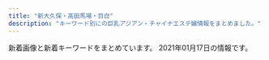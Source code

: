 ```yaml
---
title: "新大久保・高田馬場・目白"
description: "キーワード別にの巨乳アジアン・チャイナエステ嬢情報をまとめました。"
---
```


新着画像と新着キーワードをまとめています。
2021年01月17日の情報です。

<DmmAffiliateIns />
<KeywordTable
  shops={
    [
    {
        "img_links": [
            "http://www.china-es.info/images/rec1.jpg",
            "http://www.china-es.info/images/sys2.jpg",
            "http://www.china-es.info/images/mobile.jpg",
            "http://www.china-es.info/img/nana1.jpg",
            "http://www.china-es.info/images/int3.jpg",
            "http://www.china-es.info/images/head.jpg",
            "http://www.china-es.info/images/int2.jpg",
            "http://www.china-es.info/images/news.jpg",
            "http://www.china-es.info/images/rec2.jpg",
            "http://www.china-es.info/images/staff_t.jpg",
            "http://www.china-es.info/img/hibiki1.jpg",
            "http://www.china-es.info/images/menu/top.jpg",
            "http://www.china-es.info/img/nana2.jpg",
            "http://www.china-es.info/images/menu/staff.jpg",
            "http://www.china-es.info/img/ringo1.jpg",
            "http://www.china-es.info/images/interior_t.jpg",
            "http://www.china-es.info/images/sys3.jpg",
            "http://www.china-es.info/images/sys1.jpg",
            "http://www.china-es.info/images/top.jpg",
            "http://www.china-es.info/images/int1.jpg",
            "http://www.china-es.info/images/int4.jpg",
            "http://www.china-es.info/images/menu/interior.jpg"
        ],
        "keywords": {},
        "station": "JR\u9ad8\u7530\u99ac\u5834\u99c5\u65e9\u7a32\u7530\u53e3",
        "url": "http://www.china-es.info/",
        "name": "Honey At Home \u30cf\u30cb\u30fc\u30a2\u30c3\u30c8\u30db\u30fc\u30e0"
    },
    {
        "name": "COCORO",
        "keywords": {
            "E": 1,
            "C": 20
        },
        "img_links": [
            "https://www.cocoro556.in/img/girl/thumb/smain1493773ceed1a7cd35919e9c6866285fb943.jpg",
            "https://www.cocoro556.in/img/camp/camp20210107.jpg",
            "https://www.cocoro556.in/img/material/accminimgrev1.jpg",
            "https://www.cocoro556.in/img/material/gm2_rollover.png",
            "https://www.cocoro556.in/img/material/pageheaderimg4.jpg",
            "https://www.cocoro556.in/img/material/pd_st1.png",
            "https://www.cocoro556.in/img/material/p2_t2_sub_m1_3.png",
            "https://www.cocoro556.in/img/material/photost3rev1.png",
            "https://www.cocoro556.in/img/girl/list/slist154a1f8e548a2959236fdd0e7abcde80ac7.jpg",
            "https://www.cocoro556.in/img/material/p2_t2_subt2.png",
            "https://www.cocoro556.in/img/material/p3_1_t1.png",
            "https://www.cocoro556.in/img/material/age_rollout.png",
            "https://www.cocoro556.in/img/material/p2_t2_subt4_m1.png",
            "https://www.cocoro556.in/img/material/pd_number.png",
            "https://www.cocoro556.in/img/material/photost2rev1.png",
            "https://www.cocoro556.in/img/material/mobilesite.png",
            "https://www.cocoro556.in/img/girl/main/smain1421b75436b0012f83588e08b8d8eb48c8c2.jpg",
            "https://www.cocoro556.in/img/material/gm4_rollout.png",
            "https://www.cocoro556.in/img/material/gm2_rollout.png",
            "https://www.cocoro556.in/img/material/pd_st2.png",
            "https://www.cocoro556.in/img/girl/thumb/smain1491773ceed1a7cd35919e9c6866285fb943.jpg",
            "https://www.cocoro556.in/img/material/p6_t3.png",
            "https://www.cocoro556.in/img/material/p6_t2.png",
            "https://www.cocoro556.in/img/material/ftel.png",
            "https://www.cocoro556.in/img/girl/list/slist12642f85375ac3eb532582567360874d2d6.jpg",
            "https://www.cocoro556.in/img/material/p6_t3_subt1.png",
            "https://www.cocoro556.in/img/material/p5_t1.png",
            "https://www.cocoro556.in/img/girl/main/smain1461f806d031a1244ccfaa8b4d307f6ef6d7.jpg",
            "https://www.cocoro556.in/img/material/p6_t2_subt1.png",
            "https://www.cocoro556.in/img/girl/thumb/smain1423ae12bc52cc115b3190fbe6a84a8ffa74.jpg",
            "https://www.cocoro556.in/img/material/photost4rev1.png",
            "https://www.cocoro556.in/img/material/p6_t1.png",
            "https://www.cocoro556.in/img/material/p2_t2_subt3.png",
            "https://www.cocoro556.in/img/girl/list/slist16322954962968a79edd4eae79b844b9988.jpg",
            "https://www.cocoro556.in/img/material/top_t1.png",
            "https://www.cocoro556.in/img/girl/list/slist142b75436b0012f83588e08b8d8eb48c8c2.jpg",
            "https://www.cocoro556.in/img/girl/thumb/smain1542a1f8e548a2959236fdd0e7abcde80ac7.jpg",
            "https://www.cocoro556.in/img/girl/list/slist146f806d031a1244ccfaa8b4d307f6ef6d7.jpg",
            "https://www.cocoro556.in/img/material/pd_st3.png",
            "https://www.cocoro556.in/img/girl/main/smain163122954962968a79edd4eae79b844b9988.jpg",
            "https://www.cocoro556.in/img/material/gm6_rollover.png",
            "https://www.cocoro556.in/img/girl/thumb/smain126242f85375ac3eb532582567360874d2d6.jpg",
            "https://www.cocoro556.in/img/material/photost7.png",
            "https://www.cocoro556.in/img/material/p2_t2_sub_m1_1.png",
            "https://www.cocoro556.in/img/camp/camp20200426sub.jpg",
            "https://www.cocoro556.in/img/girl/thumb/smain14922dea5bdda380e76839c012ab24bd9f82.jpg",
            "https://www.cocoro556.in/img/girl/thumb/smain14634879628e490d1ecf1cd7a9d727569f95.jpg",
            "https://www.cocoro556.in/img/girl/thumb/smain1441346e3df3ff1cef1386c89c6ba9e9f72e.jpg",
            "https://www.cocoro556.in/img/material/top_t3_subt1.png",
            "https://www.cocoro556.in/img/material/gm5_rollout.png",
            "https://www.cocoro556.in/img/girl/main/smain126142f85375ac3eb532582567360874d2d6.jpg",
            "https://www.cocoro556.in/img/material/top_t2.png",
            "https://www.cocoro556.in/img/girl/thumb/smain1461f806d031a1244ccfaa8b4d307f6ef6d7.jpg",
            "https://www.cocoro556.in/img/material/gm6_rollout.png",
            "https://www.cocoro556.in/img/material/p2_t2.png",
            "https://www.cocoro556.in/img/girl/main/smain1541a1f8e548a2959236fdd0e7abcde80ac7.jpg",
            "https://www.cocoro556.in/img/material/gm1_rollover.png",
            "https://www.cocoro556.in/img/material/leftinfo.png",
            "https://www.cocoro556.in/img/girl/thumb/smain1443346e3df3ff1cef1386c89c6ba9e9f72e.jpg",
            "https://www.cocoro556.in/img/material/gm3_rollout.png",
            "https://www.cocoro556.in/img/girl/thumb/smain126142f85375ac3eb532582567360874d2d6.jpg",
            "https://www.cocoro556.in/img/material/p2_t2_subt1.png",
            "https://www.cocoro556.in/img/material/photost6.png",
            "https://www.cocoro556.in/img/whatnew/cocoro2021.png",
            "https://www.cocoro556.in/img/girl/thumb/smain1543ab2e0ee9f9fde8103e9fe80e33b07761.jpg",
            "https://www.cocoro556.in/img/girl/thumb/smain155228648a02b629a70c40bc424b9302c3e1.jpg",
            "https://www.cocoro556.in/img/material/p2_t2_sub_m1_2.png",
            "https://www.cocoro556.in/img/material/p2_t2_subt5_m1.png",
            "https://www.cocoro556.in/img/girl/thumb/smain155128648a02b629a70c40bc424b9302c3e1.jpg",
            "https://www.cocoro556.in/img/girl/thumb/smain1422b75436b0012f83588e08b8d8eb48c8c2.jpg",
            "https://www.cocoro556.in/img/material/p3_t1.png",
            "https://www.cocoro556.in/img/girl/thumb/smain1541a1f8e548a2959236fdd0e7abcde80ac7.jpg",
            "https://www.cocoro556.in/img/girl/main/smain1441346e3df3ff1cef1386c89c6ba9e9f72e.jpg",
            "https://www.cocoro556.in/img/girl/thumb/smain1421b75436b0012f83588e08b8d8eb48c8c2.jpg",
            "https://www.cocoro556.in/img/girl/main/smain1491773ceed1a7cd35919e9c6866285fb943.jpg",
            "https://www.cocoro556.in/img/material/top_t4.png",
            "https://www.cocoro556.in/img/material/pageheaderimg1.jpg",
            "https://www.cocoro556.in/img/material/p2_t2_subt4.png",
            "https://www.cocoro556.in/img/material/gm1_rollout.png",
            "https://www.cocoro556.in/img/girl/list/slist149773ceed1a7cd35919e9c6866285fb943.jpg",
            "https://www.cocoro556.in/img/girl/list/slist15565c84cfd25159bbfcf85c63899ef5f53.jpg",
            "https://www.cocoro556.in/img/girl/thumb/smain126332fd72809eba38056753c1720b05d8d5.jpg",
            "https://www.cocoro556.in/img/material/photost5.png",
            "https://www.cocoro556.in/img/girl/list/slist144346e3df3ff1cef1386c89c6ba9e9f72e.jpg",
            "https://www.cocoro556.in/img/girl/thumb/smain163122954962968a79edd4eae79b844b9988.jpg",
            "https://www.cocoro556.in/img/girl/main/smain155128648a02b629a70c40bc424b9302c3e1.jpg",
            "https://www.cocoro556.in/img/material/pageheaderimg3.jpg",
            "https://www.cocoro556.in/img/girl/thumb/smain1462f806d031a1244ccfaa8b4d307f6ef6d7.jpg",
            "https://www.cocoro556.in/img/material/p2_t2_subt5.png",
            "https://www.cocoro556.in/img/material/gm3_rollover.png",
            "https://www.cocoro556.in/img/girl/thumb/smain1442346e3df3ff1cef1386c89c6ba9e9f72e.jpg",
            "https://www.cocoro556.in/img/material/top_t3_imgrev1.jpg",
            "https://www.cocoro556.in/img/material/top_t3.png",
            "https://www.cocoro556.in/img/material/gm5_rollover.png",
            "https://www.cocoro556.in/img/material/photost1.png",
            "https://www.cocoro556.in/img/material/p2_t2_subt5_m2.png",
            "https://www.cocoro556.in/img/material/pageheaderimg2.jpg"
        ],
        "station": "JR\u5927\u4e45\u4fdd\u99c5\u5317\u53e3",
        "url": "https://www.cocoro556.in/"
    },
    {
        "name": "\u82b1",
        "station": "JR\u5927\u4e45\u4fdd\u99c5\u5317\u53e3",
        "keywords": {
            "C": 41,
            "G": 1,
            "E": 6,
            "\u30c0\u30a4\u30ca\u30de\u30a4\u30c8": 1
        },
        "img_links": [
            "https://est-hana.com/img/girl/main/smain1911ec56c0d5cc68365ea11e2e52a40272d8.jpg",
            "https://est-hana.com/img/girl/main/smain110138adcf1cf026681bfa9a408199a21890.jpg",
            "https://est-hana.com/img/girl/thumb/smain184149673a0eecbfdaab27d1a016ce6f4281.jpg",
            "https://est-hana.com/img/girl/pickup/topgirl20180526173824.png",
            "https://est-hana.com/img/material/massap2.jpg",
            "https://est-hana.com/img/material/sys_option.png",
            "https://est-hana.com/img/girl/thumb/s86_1.jpg",
            "https://est-hana.com/img/girl/thumb/smain1912da4fa2da2e801312734721e1a44d8e19.jpg",
            "https://est-hana.com/img/material/m1.png",
            "https://est-hana.com/img/girl/main/s75_1.jpg",
            "https://est-hana.com/img/girl/thumb/s173_1.jpg",
            "https://est-hana.com/img/girl/list/s173_face.jpg",
            "https://est-hana.com/img/girl/thumb/s173_2.jpg",
            "https://est-hana.com/img/whatnew/20200401min60.jpg",
            "https://est-hana.com/img/girl/thumb/s75_1.jpg",
            "https://est-hana.com/img/girl/main/s88_1.jpg",
            "https://est-hana.com/img/girl/list/s139_list.jpg",
            "https://est-hana.com/img/girl/thumb/smain19725e2ed7efe2de621955e09d12295a13ee.jpg",
            "https://est-hana.com/img/material/massap6.jpg",
            "https://est-hana.com/img/girl/thumb/smain1871110bf62c88dcefca310cdc127f9b11f2.jpg",
            "https://est-hana.com/img/girl/list/sface190e7f2a11706f93c08ab1eb76c57c0a501.jpg",
            "https://est-hana.com/img/girl/list/s163_face.jpg",
            "https://est-hana.com/img/girl/list/s77_face.jpg",
            "https://est-hana.com/img/girl/main/s139_1.jpg",
            "https://est-hana.com/img/girl/pickup/pickup20190118192257.jpg",
            "https://est-hana.com/img/material/staffdetail_t1.png",
            "https://est-hana.com/img/material/gm6_rollout.png",
            "https://est-hana.com/img/material/sys_course2_rev2.png",
            "https://est-hana.com/img/material/top_t3.png",
            "https://est-hana.com/img/material/returnbtn.png",
            "https://est-hana.com/img/material/line1.png",
            "https://est-hana.com/img/material/top_twitter.png",
            "https://est-hana.com/img/girl/main/smain1871110bf62c88dcefca310cdc127f9b11f2.jpg",
            "https://est-hana.com/img/girl/list/slist199a8b144d9cbd006fc9dffdf23ad77de07.jpg",
            "https://est-hana.com/img/material/massap1.jpg",
            "https://est-hana.com/img/girl/list/slist8365230fc40840a020ba3ed47600db4b4a.jpg",
            "https://est-hana.com/img/material/gm3_rollout.png",
            "https://est-hana.com/img/material/topflashimg1.jpg",
            "https://est-hana.com/img/girl/pickup/topgirl20180908131653.png",
            "https://est-hana.com/img/girl/pickup/topgirl20190528141109.png",
            "https://est-hana.com/img/girl/list/s88_face.jpg",
            "https://est-hana.com/img/girl/thumb/s88_1.jpg",
            "https://est-hana.com/img/girl/thumb/smain1911ec56c0d5cc68365ea11e2e52a40272d8.jpg",
            "https://est-hana.com/img/material/massap3.jpg",
            "https://est-hana.com/img/material/gm5_rollout.png",
            "https://est-hana.com/img/material/staff_t1rev1.png",
            "https://est-hana.com/img/girl/list/s75_face.jpg",
            "https://est-hana.com/img/material/sframe2014.png",
            "https://est-hana.com/img/whatnew/20200304.jpg",
            "https://est-hana.com/img/girl/thumb/smain1931e3a7504f14e2050f14cb6782d72bb46c.jpg",
            "https://est-hana.com/img/material/accsess_picter2.jpg",
            "https://est-hana.com/img/girl/main/smain1891e9ae2d8752cd8b9474ebd62df9909f9b.jpg",
            "https://est-hana.com/img/girl/list/slist19753ce52e0264e81a8a42e5d3c84dd833e.jpg",
            "https://est-hana.com/img/material/massap4.jpg",
            "https://est-hana.com/img/girl/thumb/s180_1.jpg",
            "https://est-hana.com/img/material/month.png",
            "https://est-hana.com/img/girl/list/slist187110f9d5212fd19d8b8410ec6bff294e6.jpg",
            "https://est-hana.com/img/girl/list/s139_face.jpg",
            "https://est-hana.com/img/material/photorenew2rev1.jpg",
            "https://est-hana.com/img/girl/list/s77_list.jpg",
            "https://est-hana.com/img/material/gm4_rollout.png",
            "https://est-hana.com/img/material/sys_course1_rev2.png",
            "https://est-hana.com/img/material/top_t2.png",
            "https://est-hana.com/img/girl/list/sface18449673a0eecbfdaab27d1a016ce6f4281.jpg",
            "https://est-hana.com/img/material/massap7.jpg",
            "https://est-hana.com/img/material/gm1_rollout.png",
            "https://est-hana.com/img/girl/list/sface199a8b144d9cbd006fc9dffdf23ad77de07.jpg",
            "https://est-hana.com/img/girl/pickup/pickup20180526173711.jpg",
            "https://est-hana.com/img/girl/list/slist189e9ae2d8752cd8b9474ebd62df9909f9b.jpg",
            "https://est-hana.com/img/girl/list/s75_list.jpg",
            "https://est-hana.com/img/girl/list/s180_face.jpg",
            "https://est-hana.com/img/girl/list/slist191ec56c0d5cc68365ea11e2e52a40272d8.jpg",
            "https://est-hana.com/img/girl/list/s173_list.jpg",
            "https://est-hana.com/img/girl/thumb/smain193281777917c863b2cd265723b9cb5a3c32.jpg",
            "https://est-hana.com/img/girl/list/slist193a69a1a063a3159e298d18b691542266d.jpg",
            "https://est-hana.com/img/material/top_t6.png",
            "https://est-hana.com/img/material/day.png",
            "https://est-hana.com/img/girl/list/sface193e3a7504f14e2050f14cb6782d72bb46c.jpg",
            "https://est-hana.com/img/girl/pickup/topgirl20161016054301.png",
            "https://est-hana.com/img/material/d17.png",
            "https://est-hana.com/img/girl/thumb/smain197153ce52e0264e81a8a42e5d3c84dd833e.jpg",
            "https://est-hana.com/img/girl/pickup/pickup20190528135649.jpg",
            "https://est-hana.com/img/material/w0.png",
            "https://est-hana.com/img/girl/thumb/smain184249673a0eecbfdaab27d1a016ce6f4281.jpg",
            "https://est-hana.com/img/girl/thumb/smain18725b09cd881b1f036f9f4970616c10b474.jpg",
            "https://est-hana.com/img/girl/pickup/pickup20190118192153.jpg",
            "https://est-hana.com/img/girl/list/sface19753ce52e0264e81a8a42e5d3c84dd833e.jpg",
            "https://est-hana.com/img/material/top_t2_img_rev2.jpg",
            "https://est-hana.com/img/girl/thumb/smain1102404ef9fc79e2a0a04d64b621c22a0c77.jpg",
            "https://est-hana.com/img/girl/thumb/s163_1.jpg",
            "https://est-hana.com/img/girl/main/s86_1.jpg",
            "https://est-hana.com/img/material/photorenew5.jpg",
            "https://est-hana.com/img/girl/pickup/topgirl20141227182718.png",
            "https://est-hana.com/img/material/age.png",
            "https://est-hana.com/img/girl/main/smain197153ce52e0264e81a8a42e5d3c84dd833e.jpg",
            "https://est-hana.com/img/girl/thumb/smain1913da4fa2da2e801312734721e1a44d8e19.jpg",
            "https://est-hana.com/img/girl/list/sface110404ef9fc79e2a0a04d64b621c22a0c77.jpg",
            "https://est-hana.com/img/material/massa_t1.png",
            "https://est-hana.com/img/girl/thumb/smain1891e9ae2d8752cd8b9474ebd62df9909f9b.jpg",
            "https://est-hana.com/img/girl/main/s163_1.jpg",
            "https://est-hana.com/img/material/photorenew3.jpg",
            "https://est-hana.com/img/material/systme_t1.png",
            "https://est-hana.com/img/girl/thumb/smain1902e7f2a11706f93c08ab1eb76c57c0a501.jpg",
            "https://est-hana.com/img/material/gm2_rollout.png",
            "https://est-hana.com/img/girl/list/s163_list.jpg",
            "https://est-hana.com/img/material/staff_t1.png",
            "https://est-hana.com/img/girl/pickup/pickup20181218104555.jpg",
            "https://est-hana.com/img/girl/pickup/topgirl20180308214256.png",
            "https://est-hana.com/img/girl/list/sface8365230fc40840a020ba3ed47600db4b4a.jpg",
            "https://est-hana.com/img/material/photorenew4.jpg",
            "https://est-hana.com/img/material/infopanel.png",
            "https://est-hana.com/img/girl/list/s86_face.jpg",
            "https://est-hana.com/img/material/photorenew1.jpg",
            "https://est-hana.com/img/material/click_tel_btn.png",
            "https://est-hana.com/img/girl/pickup/topgirl20140502225842.png",
            "https://est-hana.com/img/material/massap5.jpg",
            "https://est-hana.com/img/material/sys_etc.png",
            "https://est-hana.com/img/girl/list/s180_list.jpg",
            "https://est-hana.com/img/material/top_t4.png",
            "https://est-hana.com/img/material/hosi4.png",
            "https://est-hana.com/img/girl/thumb/s139_1.jpg",
            "https://est-hana.com/img/whatnew/20200401_mask.jpg",
            "https://est-hana.com/img/girl/list/sface187386757ea62d773ca58e2457fc23b8e13.jpg",
            "https://est-hana.com/img/girl/main/s173_1.jpg",
            "https://est-hana.com/img/material/sys_course3_rev1.png",
            "https://est-hana.com/img/girl/main/s180_1.jpg",
            "https://est-hana.com/img/material/detailwaku.png",
            "https://est-hana.com/img/girl/pickup/topgirl20140510202547.png",
            "https://est-hana.com/img/material/hosi5.png",
            "https://est-hana.com/img/material/top_t5.png",
            "https://est-hana.com/img/girl/list/slist110d5ce8a5906e2cdaf90af47c9395e0dff.jpg",
            "https://est-hana.com/img/girl/list/slist18449673a0eecbfdaab27d1a016ce6f4281.jpg",
            "https://est-hana.com/img/girl/main/smain184149673a0eecbfdaab27d1a016ce6f4281.jpg",
            "https://est-hana.com/img/girl/main/smain1901e7f2a11706f93c08ab1eb76c57c0a501.jpg",
            "https://est-hana.com/img/girl/pickup/pickup20191214162524.jpg",
            "https://est-hana.com/img/girl/list/sface189e9ae2d8752cd8b9474ebd62df9909f9b.jpg",
            "https://est-hana.com/img/girl/main/smain1931e3a7504f14e2050f14cb6782d72bb46c.jpg",
            "https://est-hana.com/img/girl/pickup/pickup20141227182613.jpeg",
            "https://est-hana.com/img/girl/pickup/pickup20191208191053.jpg",
            "https://est-hana.com/img/girl/pickup/pickup20190227121102.jpg",
            "https://est-hana.com/img/girl/list/slist19053cc33bb85f739f63e84c2ae2c41c2eb.jpg",
            "https://est-hana.com/img/material/systme_t2.png",
            "https://est-hana.com/img/girl/pickup/pickup20190121202926.jpg",
            "https://est-hana.com/img/girl/list/sface191ec56c0d5cc68365ea11e2e52a40272d8.jpg",
            "https://est-hana.com/img/girl/list/s88_list.jpg",
            "https://est-hana.com/img/girl/thumb/smain1901e7f2a11706f93c08ab1eb76c57c0a501.jpg",
            "https://est-hana.com/img/girl/thumb/smain110138adcf1cf026681bfa9a408199a21890.jpg",
            "https://est-hana.com/img/material/accsess_station.png",
            "https://est-hana.com/img/girl/list/s86_list.jpg",
            "https://est-hana.com/img/girl/pickup/pickup20180830201105.jpg",
            "https://est-hana.com/img/camp/camp20210101.png"
        ],
        "url": "https://est-hana.com/"
    },
    {
        "keywords": {
            "C": 11,
            "86": 10,
            "D": 20,
            "85": 10
        },
        "name": "\u30df\u30eb\u30af",
        "url": "http://milk.tyo.cm/",
        "station": "JR\u5927\u4e45\u4fdd\u99c5\u5357\u53e3",
        "img_links": [
            "http://milk.tyo.cm/photos/sites/72/2020/06/2020061206443832.jpg",
            "http://milk.tyo.cm/images/blog.jpg",
            "http://milk.tyo.cm/photos/sites/72/2020/06/2020061206444417.jpg",
            "http://milk.tyo.cm/images/tit_staff.png",
            "http://milk.tyo.cm/images/tit_pick.png",
            "http://milk.tyo.cm/images/img_service02.jpg",
            "http://milk.tyo.cm/images/link_nav04.png",
            "http://milk.tyo.cm/images/room2_l.jpg",
            "http://milk.tyo.cm/images/sp_nav03.png",
            "http://milk.tyo.cm/images/img_service04.jpg",
            "http://milk.tyo.cm/images/ico_headline.png",
            "http://milk.tyo.cm/images/room1_l.jpg",
            "http://milk.tyo.cm/images/bg_cont03.png",
            "http://milk.tyo.cm/images/link_nav05.png",
            "http://milk.tyo.cm/images/bg_cont01.png",
            "http://milk.tyo.cm/images/sp_tit_pick.png",
            "http://milk.tyo.cm/images/link_nav03.png",
            "http://milk.tyo.cm/images/img_service03.jpg",
            "http://milk.tyo.cm/photos/sites/72/2020/12/2020120807375347.jpg",
            "http://milk.tyo.cm/photos/sites/72/2020/12/2020121505155035.jpg",
            "http://milk.tyo.cm/images/sp_nav01.png",
            "http://milk.tyo.cm/images/re.png",
            "http://milk.tyo.cm/images/top.png",
            "http://milk.tyo.cm/images/sp_nav02.png",
            "http://milk.tyo.cm/images/sp_header.jpg",
            "http://milk.tyo.cm/images/tit_service.png",
            "http://milk.tyo.cm/images/com_tel.png",
            "http://milk.tyo.cm/images/room4_l.jpg",
            "http://milk.tyo.cm/images/link_nav01.png",
            "http://milk.tyo.cm/images/room3_l.jpg",
            "http://milk.tyo.cm/images/img_service01.jpg",
            "http://milk.tyo.cm/images/link_nav02.png",
            "http://milk.tyo.cm/photos/sites/72/2020/11/202011100524008.jpg"
        ]
    },
    {
        "url": "https://angel.abnavi.info/",
        "name": "Angel",
        "station": "JR\u9ad8\u7530\u99ac\u5834\u99c5",
        "keywords": {
            "D": 5,
            "86": 4,
            "87": 1,
            "C": 14,
            "85": 1
        },
        "img_links": [
            "https://angel.abnavi.info/images/end.png",
            "https://angel.abnavi.info/images/room1.jpg",
            "https://angel.abnavi.info/images/nbj1.jpg",
            "https://angel.abnavi.info/photos/sites/7/2020/09/2020092301333424.jpg",
            "https://angel.abnavi.info/images/room2.jpg",
            "https://angel.abnavi.info/photos/sites/7/2020/07/2020073005202048.jpg",
            "https://angel.abnavi.info/images/room3.jpg",
            "https://angel.abnavi.info/photos/sites/7/2020/10/2020101305350920.jpg",
            "https://angel.abnavi.info/images/top.jpg",
            "https://angel.abnavi.info/images/news_bj3.jpg",
            "https://angel.abnavi.info/images/room4.jpg",
            "https://angel.abnavi.info/images/s_staff.jpg",
            "https://angel.abnavi.info/photos/sites/7/2020/07/2020073005201940.jpg",
            "https://angel.abnavi.info/photos/sites/7/2020/11/2020110606371089.jpg",
            "https://angel.abnavi.info/photos/sites/7/2020/07/2020073006120917.jpg",
            "https://angel.abnavi.info/images/nbj3.jpg",
            "https://angel.abnavi.info/images/s_news.png"
        ]
    },
    {
        "url": "http://www.aromaonly1.com/",
        "img_links": [
            "http://www.aromaonly1.com/uploads/a4bfacdc272e1f3c3ee9884036dbf094.jpg",
            "http://www.aromaonly1.com/images/index_03.jpg",
            "http://www.aromaonly1.com/images/service_11.jpg",
            "http://www.aromaonly1.com/uploads/ac75f516de3602f2ed5de1d9e2383a35.jpg",
            "http://www.aromaonly1.com/my_work/images/pic1.png",
            "http://www.aromaonly1.com/uploads/18799c1985ca7d1cd026808323ec51c2.jpg",
            "http://www.aromaonly1.com/uploads/269045fb02ee17a03b99afcdabc449fa.jpg",
            "http://www.aromaonly1.com/uploads/b43afdf6c0db7020b472f89b05664984.jpg",
            "http://www.aromaonly1.com/images/index_15.jpg",
            "http://www.aromaonly1.com/uploads/015cba9c432d730d26583fe998534fa6.jpg",
            "http://www.aromaonly1.com/images/index_05.jpg",
            "http://www.aromaonly1.com/uploads/3e6ede4dd71b9611bfc0fc01fff82057.jpg",
            "http://www.aromaonly1.com/images/index_02.jpg",
            "http://www.aromaonly1.com/uploads/33c6d79a06e306e309deefd74daa5ef6.jpg",
            "http://www.aromaonly1.com/images/index_17.jpg",
            "http://www.aromaonly1.com/uploads/66dc68de1f9c001b6f15d52303314efc.jpg",
            "http://www.aromaonly1.com/images/index_04.jpg",
            "http://www.aromaonly1.com/images/index_18.jpg",
            "http://www.aromaonly1.com/images/index_07.jpg",
            "http://www.aromaonly1.com/images/index_11.jpg",
            "http://www.aromaonly1.com/uploads/822de08541e5f0a03b8fdd99ac777097.jpg",
            "http://www.aromaonly1.com/uploads/0d74a4af5e268e3562daa56048c13906.jpg",
            "http://www.aromaonly1.com/images/index_06.jpg",
            "http://www.aromaonly1.com/images/service_10.jpg",
            "http://www.aromaonly1.com/images/interior_10.jpg",
            "http://www.aromaonly1.com/images/index_19.jpg",
            "http://www.aromaonly1.com/images/index_16.jpg",
            "http://www.aromaonly1.com/uploads/5f4083d49285cbe64774b1bd70e86150.jpg",
            "http://www.aromaonly1.com/images/index_12.jpg",
            "http://www.aromaonly1.com/images/link_10.jpg",
            "http://www.aromaonly1.com/images/index_21.jpg",
            "http://www.aromaonly1.com/uploads/56e94a67d1aa4ea89d5f2064a387ab96.jpg",
            "http://www.aromaonly1.com/uploads/e01fa669285bc99ba782abfd90a08bb2.jpg",
            "http://www.aromaonly1.com/images/index_01.jpg",
            "http://www.aromaonly1.com/images/index_14.jpg",
            "http://www.aromaonly1.com/images/fanhui.png",
            "http://www.aromaonly1.com/uploads/8e9e8b4d89b256773f17dff61368328c.jpg",
            "http://www.aromaonly1.com/uploads/305e7816c9390b899011ef6e82855b7d.jpg",
            "http://www.aromaonly1.com/images/index_20.jpg",
            "http://www.aromaonly1.com/uploads/c24b4a66b959c50d941c227e2167e47a.jpg",
            "http://www.aromaonly1.com/images/girls_10.jpg",
            "http://www.aromaonly1.com/uploads/6d6161355034da26e622af1b5469296f.jpg",
            "http://www.aromaonly1.com/images/index_08.jpg",
            "http://www.aromaonly1.com/uploads/2f5941103973429d3981087968a845a3.jpg"
        ],
        "station": "JR\u9ad8\u7530\u99ac\u5834\u99c5",
        "keywords": {
            "C": 3,
            "88": 4,
            "86": 5,
            "E": 2,
            "D": 4
        },
        "name": "NEW ONLY ONE"
    },
    {
        "url": "http://familiar.ests.jp/",
        "name": "\u99ac\u5834one",
        "station": "JR\u9ad8\u7530\u99ac\u5834\u99c5\u65e9\u7a32\u7530\u53e3",
        "img_links": [
            "http://familiar.ests.jp/images/info.png",
            "http://familiar.ests.jp/images/bian.jpg",
            "http://familiar.ests.jp/images/nei_bj1.png",
            "http://familiar.ests.jp/images/news.png",
            "http://familiar.ests.jp/images/staff_bj1s.png",
            "http://familiar.ests.jp/photos/sites/33/2020/10/2020101901153954.jpg",
            "http://familiar.ests.jp/images/staff_bj4s.png",
            "http://familiar.ests.jp/photos/sites/33/2020/10/2020101409554799.jpg",
            "http://familiar.ests.jp/photos/sites/33/2019/09/2019092318545965.jpg",
            "http://familiar.ests.jp/images/top.jpg",
            "http://familiar.ests.jp/images/s_link.png",
            "http://familiar.ests.jp/images/service.jpg",
            "http://familiar.ests.jp/photos/sites/33/2019/07/2019073009094778.jpg",
            "http://familiar.ests.jp/photos/sites/33/2019/09/2019092718570723.jpg",
            "http://familiar.ests.jp/images/acc.png",
            "http://familiar.ests.jp/photos/sites/33/2019/09/2019092718554568.jpg",
            "http://familiar.ests.jp/images/s_service.png",
            "http://familiar.ests.jp/images/mobile.jpg",
            "http://familiar.ests.jp/images/s_staff.png"
        ],
        "keywords": {
            "83": 3,
            "86": 3,
            "C": 18
        }
    },
    {
        "keywords": {
            "87": 3,
            "C": 5,
            "D": 1,
            "88": 3
        },
        "url": "http://www.y-rlx.site/",
        "img_links": [
            "http://www.y-rlx.site/images/upload/thumb/e93a788af7ec0040.jpg",
            "http://www.y-rlx.site/images/upload/thumb/c69d7050fbdbb36f.jpg",
            "http://y-rlx.site/images/index_04.jpg",
            "http://www.y-rlx.site/images/index_06.jpg",
            "http://www.y-rlx.site/images/upload/thumb/55cf68e3bb41cd32.jpg",
            "http://www.y-rlx.site/images/upload/thumb/e0a26e58e17a1416.jpg",
            "http://www.y-rlx.site/images/index_10.jpg",
            "http://www.y-rlx.site/images/upload/thumb/0fba3207fb3c4467.jpg",
            "http://www.y-rlx.site/images/index_11.jpg",
            "http://www.y-rlx.site/images/upload/thumb/02b4e6896e30ae85.jpg",
            "http://www.y-rlx.site/images/index_01.jpg",
            "http://www.y-rlx.site/images/upload/thumb/5dc2d5e0b6195104.jpg",
            "http://www.y-rlx.site/images/index_02.jpg",
            "http://www.y-rlx.site/images/index_20.jpg",
            "http://www.y-rlx.site/images/index_18.jpg",
            "http://www.y-rlx.site/images/rec.jpg",
            "http://www.y-rlx.site/images/index_03.jpg",
            "http://www.y-rlx.site/images/index_08.jpg",
            "http://www.y-rlx.site/images/rec_09.jpg",
            "http://y-rlx.site/images/index_07.jpg",
            "http://www.y-rlx.site/girl/01.jpg",
            "http://www.y-rlx.site/girl/02.jpg",
            "http://www.y-rlx.site/images/index_07.jpg",
            "http://www.y-rlx.site/girl/03.jpg",
            "http://www.y-rlx.site/girl/04.jpg",
            "http://www.y-rlx.site/images/index_13.jpg",
            "http://www.y-rlx.site/images/info_09.jpg",
            "http://www.y-rlx.site/images/card.jpg",
            "http://www.y-rlx.site/images/index_04.jpg",
            "http://www.y-rlx.site/images/upload/thumb/42f21da5175af4b4.jpg",
            "http://www.y-rlx.site/images/index_05.jpg",
            "http://www.y-rlx.site/images/upload/thumb/09ac55d22a602603.jpg",
            "http://www.y-rlx.site/images/upload/thumb/2c7fdde9ad97892b.jpg",
            "http://www.y-rlx.site/images/index_19.jpg",
            "http://www.y-rlx.site/images/staff_09.jpg",
            "http://www.y-rlx.site/images/index_15.jpg",
            "http://www.y-rlx.site/images/upload/thumb/e8190e2180eba7c5.jpg",
            "http://www.y-rlx.site/images/upload/thumb/ed8b0cbb7323414a.jpg",
            "http://www.y-rlx.site/images/index_09.jpg",
            "http://www.y-rlx.site/girl/05.jpg",
            "http://www.y-rlx.site/images/info.jpg"
        ],
        "name": "\u60a0\u30a8\u30b9\u30c6",
        "station": "JR\u9ad8\u7530\u99ac\u5834\u99c5\u65e9\u7a32\u7530\u53e3"
    },
    {
        "name": "\u7f8e\u82b1\u9999",
        "img_links": [
            "https://relax501.webnode.jp/_files/200000080-8e8bb8e8bd/200/yuki-8.jpg",
            "https://relax501.webnode.jp/_files/200000078-d0097d0099/madoka-0.jpg",
            "https://relax501.webnode.jp/_files/200000080-8e8bb8e8bd/yuki-8.jpg",
            "https://relax501.webnode.jp/_files/200000077-64e7364e77/anna-2.jpg",
            "https://relax501.webnode.jp/_files/200000067-9be369be38/200/r1.jpg",
            "https://relax501.webnode.jp/_files/200000063-6c3f06c3f2/top-34.jpg",
            "https://relax501.webnode.jp/_files/200000067-9be369be38/r1.jpg",
            "https://relax501.webnode.jp/_files/200000065-1b9391b93c/200/2_22.jpg",
            "https://relax501.webnode.jp/_files/200000077-64e7364e77/200/anna-2.jpg",
            "https://relax501.webnode.jp/_files/200000081-8d1f18d1f3/yuu.jpg",
            "https://relax501.webnode.jp/_files/200000065-1b9391b93c/2_22.jpg",
            "https://relax501.webnode.jp/_files/200000063-6c3f06c3f2/200/top-34.jpg",
            "https://relax501.webnode.jp/_files/200000078-d0097d0099/200/madoka-0.jpg",
            "https://relax501.webnode.jp/_files/200000019-1f1a31f1a5/200/33.jpg",
            "https://relax501.webnode.jp/_files/200000088-2c2d72c2da/200/rogo.jpg",
            "https://relax501.webnode.jp/_files/200000068-1dc6f1dc72/200/r2.jpg",
            "https://relax501.webnode.jp/_files/200000068-1dc6f1dc72/r2.jpg",
            "https://relax501.webnode.jp/_files/200000081-8d1f18d1f3/200/yuu.jpg"
        ],
        "station": "JR\u65b0\u5927\u4e45\u4fdd\u99c5",
        "keywords": {},
        "url": "https://relax501.webnode.jp/"
    },
    {
        "keywords": {
            "C": 34
        },
        "name": "Lovely Heart",
        "img_links": [
            "http://aes-salon.com/scdl/staff/10081mb.jpg",
            "http://aes-salon.com/scdl/staff/10351mb.jpg",
            "http://aes-salon.com/img/access/road2.jpg",
            "http://aes-salon.com/scdl/staff/10571.jpg",
            "http://aes-salon.com/scdl/staff/10661mb.jpg",
            "http://aes-salon.com/scdl/staff/10291.jpg",
            "http://aes-salon.com/scdl/staff/10122.jpg",
            "http://aes-salon.com/scdl/staff/10082.jpg",
            "http://aes-salon.com/scdl/staff/10083.jpg",
            "http://aes-salon.com/scdl/staff/10091mb.jpg",
            "http://aes-salon.com/scdl/staff/10291mb.jpg",
            "http://aes-salon.com/scdl/staff/10631.jpg",
            "http://aes-salon.com/scdl/staff/10592.jpg",
            "http://aes-salon.com/scdl/staff/10292.jpg",
            "http://aes-salon.com/scdl/staff/10641mb.jpg",
            "http://aes-salon.com/scdl/staff/10471.jpg",
            "http://aes-salon.com/scdl/staff/10411.jpg",
            "http://aes-salon.com/scdl/staff/10561mb.jpg",
            "http://aes-salon.com/img/ttl_nouka.jpg",
            "http://aes-salon.com/scdl/staff/10472.jpg",
            "http://aes-salon.com/img/access/road1.jpg",
            "http://aes-salon.com/scdl/staff/10411mb.jpg",
            "http://aes-salon.com/scdl/staff/10462.jpg",
            "http://aes-salon.com/scdl/staff/10591mb.jpg",
            "http://aes-salon.com/scdl/staff/10461mb.jpg",
            "http://aes-salon.com/scdl/staff/10251.jpg",
            "http://aes-salon.com/scdl/staff/10621.jpg",
            "http://aes-salon.com/img/ttl_sister.png",
            "http://aes-salon.com/scdl/staff/10651mb.jpg",
            "http://aes-salon.com/scdl/staff/10501mb.jpg",
            "http://aes-salon.com/img/ttl_staff.png",
            "http://aes-salon.com/scdl/staff/10651.jpg",
            "http://aes-salon.com/scdl/staff/10561.jpg",
            "http://aes-salon.com/scdl/staff/10342.jpg",
            "http://aes-salon.com/scdl/staff/10641.jpg",
            "http://aes-salon.com/scdl/staff/10502.jpg",
            "http://aes-salon.com/img/access/road4.jpg",
            "http://aes-salon.com/scdl/staff/10461.jpg",
            "http://aes-salon.com/img/access/roaddm.png",
            "http://aes-salon.com/scdl/staff/10341.jpg",
            "http://aes-salon.com/scdl/staff/10671mb.jpg",
            "http://aes-salon.com/scdl/staff/10511mb.jpg",
            "http://aes-salon.com/scdl/staff/10121.jpg",
            "http://aes-salon.com/img/ttl_attbnr.jpg",
            "http://aes-salon.com/scdl/staff/10661.jpg",
            "http://aes-salon.com/scdl/staff/10441mb.jpg",
            "http://aes-salon.com/scdl/staff/10621mb.jpg",
            "http://aes-salon.com/scdl/staff/10341mb.jpg",
            "http://aes-salon.com/scdl/staff/10471mb.jpg",
            "http://aes-salon.com/img/access/road3.jpg",
            "http://aes-salon.com/scdl/staff/10251mb.jpg",
            "http://aes-salon.com/scdl/staff/10631mb.jpg",
            "http://aes-salon.com/scdl/staff/10671.jpg",
            "http://aes-salon.com/pic/head.jpg",
            "http://aes-salon.com/scdl/staff/10601.jpg",
            "http://aes-salon.com/scdl/staff/10511.jpg",
            "http://aes-salon.com/scdl/staff/10441.jpg",
            "http://aes-salon.com/pic/top2.jpg",
            "http://aes-salon.com/scdl/staff/10252.jpg",
            "http://aes-salon.com/scdl/staff/10081.jpg",
            "http://aes-salon.com/img/ttl_att.png",
            "http://aes-salon.com/img/ttl_bekan.jpg",
            "http://aes-salon.com/i/files/homeimg.jpg",
            "http://aes-salon.com/img/system/campaign.jpg",
            "http://aes-salon.com/scdl/staff/10091.jpg",
            "http://aes-salon.com/scdl/staff/10412.jpg",
            "http://aes-salon.com/scdl/staff/10571mb.jpg",
            "http://aes-salon.com/scdl/staff/10501.jpg",
            "http://aes-salon.com/scdl/staff/10591.jpg",
            "http://aes-salon.com/pic/top1.jpg",
            "http://aes-salon.com/scdl/staff/10121mb.jpg",
            "http://aes-salon.com/scdl/staff/10562.jpg",
            "http://aes-salon.com/scdl/staff/10602.jpg",
            "http://aes-salon.com/scdl/staff/10351.jpg",
            "http://aes-salon.com/scdl/staff/10563.jpg",
            "http://aes-salon.com/img/ttl_mobile.jpg",
            "http://aes-salon.com/scdl/staff/10092.jpg",
            "http://aes-salon.com/scdl/staff/10601mb.jpg"
        ],
        "url": "http://aes-salon.com/",
        "station": "JR\u5927\u4e45\u4fdd\u99c5\u5317\u53e3"
    },
    {
        "url": "http://gogonoheya.ies.fun/",
        "keywords": {
            "86": 12,
            "D": 30,
            "87": 6,
            "85": 12
        },
        "img_links": [
            "http://gogonoheya.ies.fun/photos/sites/66/2020/12/2020121410194024.jpg",
            "http://gogonoheya.ies.fun/images/room3.jpg",
            "http://gogonoheya.ies.fun/photos/sites/66/2020/09/2020091615070327.jpg",
            "http://gogonoheya.ies.fun/images/room2.jpg",
            "http://gogonoheya.ies.fun/photos/sites/66/2020/08/2020080313461364.jpg",
            "http://gogonoheya.ies.fun/images/end.png",
            "http://gogonoheya.ies.fun/images/staff.jpg",
            "http://gogonoheya.ies.fun/images/room4.jpg",
            "http://gogonoheya.ies.fun/images/top.jpg",
            "http://gogonoheya.ies.fun/photos/sites/66/2020/12/2020121514115288.jpg",
            "http://gogonoheya.ies.fun/photos/sites/66/2020/07/2020072317323579.jpg",
            "http://gogonoheya.ies.fun/images/mobile.jpg",
            "http://gogonoheya.ies.fun/images/link.jpg",
            "http://gogonoheya.ies.fun/images/room1.jpg",
            "http://gogonoheya.ies.fun/photos/sites/66/2020/07/2020072317322797.jpg"
        ],
        "name": "\u30ab\u30d5\u30a7\u306e\u5bb6",
        "station": "JR\u5927\u4e45\u4fdd\u99c5\u5317\u53e3"
    },
    {
        "keywords": {},
        "url": "http://kobo.mssg.jp/",
        "img_links": [
            "http://kobo.mssg.jp/layer/images/top/top_04.jpg",
            "http://kobo.mssg.jp/images/staff_2a.jpg",
            "http://kobo.mssg.jp/layer/images/top/top_01.jpg",
            "http://kobo.mssg.jp/images/staff_9a.jpg",
            "http://kobo.mssg.jp/images/s_info.png",
            "http://kobo.mssg.jp/images/top1.jpg",
            "http://kobo.mssg.jp/images/staff_bj1.png",
            "http://kobo.mssg.jp/images/staff_5.jpg",
            "http://kobo.mssg.jp/images/staff_10a.jpg",
            "http://kobo.mssg.jp/images/staff_9b.jpg",
            "http://kobo.mssg.jp/images/staff_4.jpg",
            "http://kobo.mssg.jp/layer/images/top/top_06.jpg",
            "http://kobo.mssg.jp/images/staff_8a.jpg",
            "http://kobo.mssg.jp/layer/images/top/top_02.jpg",
            "http://kobo.mssg.jp/images/wenzi-staff.png",
            "http://kobo.mssg.jp/images/staff_2b.jpg",
            "http://kobo.mssg.jp/layer/images/top/top_05.jpg",
            "http://kobo.mssg.jp/images/1.jpg",
            "http://kobo.mssg.jp/images/staff_8.jpg",
            "http://kobo.mssg.jp/images/info.png",
            "http://kobo.mssg.jp/layer/images/top/top_08.png",
            "http://kobo.mssg.jp/layer/images/top/top_03.jpg",
            "http://kobo.mssg.jp/images/staff_bj4.png",
            "http://kobo.mssg.jp/images/top2.jpg",
            "http://kobo.mssg.jp/layer/images/top.jpg"
        ],
        "name": "\u6c34\u8272-\u30df\u30ba\u30a4\u30ed-",
        "station": "JR\u5927\u4e45\u4fdd\u99c5\u5317\u53e3"
    },
    {
        "img_links": [
            "http://aes-treat.com/scdl/staff/10811mb.jpg",
            "http://aes-treat.com/scdl/staff/10902.jpg",
            "http://aes-treat.com/scdl/staff/11101mb.jpg",
            "http://aes-treat.com/scdl/staff/11041.jpg",
            "http://aes-treat.com/scdl/staff/10941.jpg",
            "http://aes-treat.com/scdl/staff/11111mb.jpg",
            "http://aes-treat.com/scdl/staff/11091.jpg",
            "http://aes-treat.com/scdl/staff/10651mb.jpg",
            "http://aes-treat.com/scdl/staff/11051mb.jpg",
            "http://aes-treat.com/scdl/staff/11161mb.jpg",
            "http://aes-treat.com/scdl/staff/10771mb.jpg",
            "http://aes-treat.com/scdl/staff/10981mb.jpg",
            "http://aes-treat.com/scdl/staff/10901mb.jpg",
            "http://aes-treat.com/scdl/staff/11081.jpg",
            "http://aes-treat.com/img/system/campaign.jpg",
            "http://aes-treat.com/img/ttl_staff.png",
            "http://aes-treat.com/img/ttl_mobile.jpg",
            "http://aes-treat.com/scdl/staff/10971.jpg",
            "http://aes-treat.com/scdl/staff/11081mb.jpg",
            "http://aes-treat.com/scdl/staff/11171.jpg",
            "http://aes-treat.com/scdl/staff/10721.jpg",
            "http://aes-treat.com/scdl/staff/10981.jpg",
            "http://aes-treat.com/scdl/staff/10651.jpg",
            "http://aes-treat.com/scdl/staff/10681.jpg",
            "http://aes-treat.com/scdl/staff/10972.jpg",
            "http://aes-treat.com/scdl/staff/11161.jpg",
            "http://aes-treat.com/scdl/staff/11162.jpg",
            "http://aes-treat.com/scdl/staff/10861.jpg",
            "http://aes-treat.com/scdl/staff/11131mb.jpg",
            "http://aes-treat.com/scdl/staff/10681mb.jpg",
            "http://aes-treat.com/scdl/staff/11121.jpg",
            "http://aes-treat.com/scdl/staff/11111.jpg",
            "http://aes-treat.com/img/ttl_attbnr.jpg",
            "http://aes-treat.com/img/ttl_nouka.jpg",
            "http://aes-treat.com/img/ttl_att.png",
            "http://aes-treat.com/scdl/staff/10171.jpg",
            "http://aes-treat.com/scdl/staff/10891.jpg",
            "http://aes-treat.com/scdl/staff/10721mb.jpg",
            "http://aes-treat.com/scdl/staff/10971mb.jpg",
            "http://aes-treat.com/scdl/staff/10771.jpg",
            "http://aes-treat.com/img/ttl_sister.png",
            "http://aes-treat.com/scdl/staff/10861mb.jpg",
            "http://aes-treat.com/scdl/staff/11121mb.jpg",
            "http://aes-treat.com/scdl/staff/11101.jpg",
            "http://aes-treat.com/scdl/staff/11051.jpg",
            "http://aes-treat.com/scdl/staff/11091mb.jpg",
            "http://aes-treat.com/pic/top2.jpg",
            "http://aes-treat.com/scdl/staff/10811.jpg",
            "http://aes-treat.com/scdl/staff/10891mb.jpg",
            "http://aes-treat.com/scdl/staff/10941mb.jpg",
            "http://aes-treat.com/scdl/staff/11151mb.jpg",
            "http://aes-treat.com/scdl/staff/10171mb.jpg",
            "http://aes-treat.com/scdl/staff/11131.jpg",
            "http://aes-treat.com/pic/head.jpg",
            "http://aes-treat.com/scdl/staff/11151.jpg",
            "http://aes-treat.com/scdl/staff/11171mb.jpg",
            "http://aes-treat.com/i/files/homeimg.jpg",
            "http://aes-treat.com/scdl/staff/10842.jpg",
            "http://aes-treat.com/scdl/staff/10841mb.jpg",
            "http://aes-treat.com/scdl/staff/10901.jpg",
            "http://aes-treat.com/scdl/staff/11041mb.jpg",
            "http://aes-treat.com/scdl/staff/10841.jpg",
            "http://aes-treat.com/pic/top1.jpg"
        ],
        "station": "JR\u5927\u4e45\u4fdd\u99c5\u5317\u53e3",
        "url": "http://aes-treat.com/",
        "keywords": {
            "C": 35
        },
        "name": "Lovely Heart \u5927\u4e45\u4fdd\u5225\u9928"
    },
    {
        "keywords": {},
        "img_links": [
            "http://p-aroma.work/staff/mirai.jpg",
            "http://p-aroma.work/images/3.jpg",
            "http://p-aroma.work/images/6.jpg",
            "http://p-aroma.work/staff/mayu.jpg",
            "http://p-aroma.work/images/interior_t.png",
            "http://p-aroma.work/images/tel.jpg",
            "http://p-aroma.work/img/mirai1.png",
            "http://p-aroma.work/staff/ayaka.jpg",
            "http://p-aroma.work/images/4.jpg",
            "http://p-aroma.work/images/s1.jpg",
            "http://p-aroma.work/images/staff_t.png",
            "http://p-aroma.work/images/int2.png",
            "http://p-aroma.work/images/mobile.jpg",
            "http://p-aroma.work/images/head.jpg",
            "http://p-aroma.work/images/news.jpg",
            "http://p-aroma.work/staff/rina.jpg",
            "http://p-aroma.work/images/s2.jpg",
            "http://p-aroma.work/img/mayu1.png",
            "http://p-aroma.work/images/sys.png",
            "http://p-aroma.work/images/int1.png",
            "http://p-aroma.work/images/1.jpg",
            "http://p-aroma.work/img/kasumi1.png",
            "http://p-aroma.work/img/rina1.png",
            "http://p-aroma.work/images/2.jpg",
            "http://p-aroma.work/images/s1.png",
            "http://p-aroma.work/img/ayaka1.png",
            "http://p-aroma.work/staff/kasumi.jpg"
        ],
        "name": "\u7652\u3057\u306e\u51fa\u4f1a\u3044",
        "url": "http://p-aroma.work/",
        "station": "JR\u5927\u4e45\u4fdd\u99c5\u5317\u53e3"
    },
    {
        "name": "\u7e01\u4e2d\u7e01\uff5e\u3048\u3093\u3061\u3085\u3046\u3048\u3093\uff5e",
        "keywords": {
            "C": 4
        },
        "url": "http://www.enchuen.com/",
        "station": "JR\u65b0\u5927\u4e45\u4fdd\u99c5",
        "img_links": [
            "http://www.enchuen.com/images/img_service07.png",
            "http://www.enchuen.com/images/interior03.jpg",
            "http://www.enchuen.com/images/img_slider01.png",
            "http://www.enchuen.com/images/img_service04.png",
            "http://www.enchuen.com/images/therapist_kaori.jpg",
            "http://www.enchuen.com/images/h2_alltherapist.png",
            "http://www.enchuen.com/images/tw_header.png",
            "http://www.enchuen.com/images/interior04.jpg",
            "http://www.enchuen.com/images/interior04_s.jpg",
            "http://www.enchuen.com/images/btn_gnavi01_no.png",
            "http://www.enchuen.com/images/icon_eng.png",
            "http://www.enchuen.com/images/img_service06.png",
            "http://www.enchuen.com/images/interior01.jpg",
            "http://www.enchuen.com/images/interior03_s.jpg",
            "http://www.enchuen.com/images/h2_instagam.png",
            "http://www.enchuen.com/images/mess_footer.png",
            "http://www.enchuen.com/images/top_slider6.jpg",
            "http://www.enchuen.com/images/therapist_noa_s.jpg",
            "http://www.enchuen.com/images/interior01_s.jpg",
            "http://www.enchuen.com/images/tw_footer.png",
            "http://www.enchuen.com/images/img_comimgsoon.jpg",
            "http://www.enchuen.com/images/h2_alliancegide2.png",
            "http://www.enchuen.com/images/ins_header.png",
            "http://www.enchuen.com/images/therapist_yona_s.jpg",
            "http://www.enchuen.com/images/img_service01.png",
            "http://www.enchuen.com/images/ban-tel.png",
            "http://www.enchuen.com/images/top_slider1.jpg",
            "http://www.enchuen.com/images/btn_gnavi02_no.png",
            "http://www.enchuen.com/images/h2_alliancegide.png",
            "http://www.enchuen.com/images/img_service05.png",
            "http://www.enchuen.com/images/h2_contact.png",
            "http://www.enchuen.com/images/img_service03.png",
            "http://www.enchuen.com/images/h2_link01.png",
            "http://www.enchuen.com/images/img_slider03.png",
            "http://www.enchuen.com/images/btn_gnavi06_no.png",
            "http://www.enchuen.com/images/pickmessage01.png",
            "http://www.enchuen.com/images/h2_twitter.png",
            "http://www.enchuen.com/images/top_slider5.jpg",
            "http://www.enchuen.com/images/therapist_noa.jpg",
            "http://www.enchuen.com/images/therapist_kaori_s.jpg",
            "http://www.enchuen.com/images/img_aromaoil.png",
            "http://www.enchuen.com/images/h2_information.png",
            "http://www.enchuen.com/images/top_slider3.jpg",
            "http://www.enchuen.com/images/therapist_yona.jpg",
            "http://www.enchuen.com/images/h2_linkban.png",
            "http://www.enchuen.com/images/btn_gnavi04_no.png",
            "http://www.enchuen.com/images/top_slider2.jpg",
            "http://www.enchuen.com/images/a_qa.png",
            "http://www.enchuen.com/images/icon_chi.png",
            "http://www.enchuen.com/images/interior02.jpg",
            "http://www.enchuen.com/images/interior02_s.jpg",
            "http://www.enchuen.com/images/img_service02.png",
            "http://www.enchuen.com/images/btn_gnavi03_no.png",
            "http://www.enchuen.com/images/img_slider02.png",
            "http://www.enchuen.com/images/ins_footer.png",
            "http://www.enchuen.com/images/pagetop.png",
            "http://www.enchuen.com/images/q_qa.png",
            "http://www.enchuen.com/images/h2_qa.png",
            "http://www.enchuen.com/images/top_slider4.jpg",
            "http://www.enchuen.com/images/tel_header.png",
            "http://www.enchuen.com/images/h2_servicecontents.png",
            "http://www.enchuen.com/images/btn_gnavi05_no.png",
            "http://www.enchuen.com/images/mail_header.png"
        ]
    },
    {
        "url": "http://www.harunoyume.com/",
        "name": "\u6625\u306e\u5922",
        "keywords": {},
        "station": "JR\u65b0\u5927\u4e45\u4fdd\u99c5",
        "img_links": [
            "http://www.harunoyume.com/images/discount.jpg",
            "http://www.harunoyume.com/images/service-image.jpg",
            "http://www.harunoyume.com/images/campaign.jpg",
            "http://www.harunoyume.com/images/covergirl.jpg"
        ]
    },
    {
        "keywords": {},
        "url": "http://esthe.top/",
        "name": "RAN\uff5e\u30e9\u30f3\uff5e",
        "img_links": [
            "http://esthe.top/images/staff_images/staff_01b.jpg",
            "http://esthe.top/images/Bottom_02.jpg",
            "http://esthe.top/images/room_images/gallery-02.jpg",
            "http://esthe.top/images/demo/slider/tooltips/slide2.png",
            "http://esthe.top/images/room_images/index-02.jpg",
            "http://esthe.top/images/an_2_06.jpg",
            "http://esthe.top/images/staff_images/staff_07a.jpg",
            "http://esthe.top/images/an_1_07.jpg",
            "http://esthe.top/images/demo/slider/images/slide5.png",
            "http://esthe.top/images/an_2_03.jpg",
            "http://esthe.top/images/room_images/gallery-06.jpg",
            "http://esthe.top/images/an_1_04.jpg",
            "http://esthe.top/images/an_1_02.jpg",
            "http://esthe.top/images/staff_images/staff_010b.jpg",
            "http://esthe.top/images/demo/slider/tooltips/slide1.png",
            "http://esthe.top/images/demo/slider/tooltips/slide5.png",
            "http://esthe.top/images/an_2_04.jpg",
            "http://esthe.top/images/staff_images/staff_04b.jpg",
            "http://esthe.top/images/staff_images/staff_010a.jpg",
            "http://esthe.top/images/an_2_07.jpg",
            "http://esthe.top/images/staff_images/staff_09a.jpg",
            "http://esthe.top/images/an_2_02.jpg",
            "http://esthe.top/images/Bottom_01.jpg",
            "http://esthe.top/images/an_1_03.jpg",
            "http://esthe.top/images/demo/slider/tooltips/slide3.png",
            "http://esthe.top/images/staff_images/staff_04a.jpg",
            "http://esthe.top/images/staff_images/staff_01a.jpg",
            "http://esthe.top/images/acs_ima/access-04.jpg",
            "http://esthe.top/images/staff_images/staff_07b.jpg",
            "http://esthe.top/images/acs_ima/access-02.jpg",
            "http://esthe.top/images/demo/slider/images/slide3.png",
            "http://esthe.top/images/QRcode.jpg",
            "http://esthe.top/images/demo/slider/images/slide1.png",
            "http://esthe.top/images/an_2_05.jpg",
            "http://esthe.top/images/demo/slider/images/slide4.png",
            "http://esthe.top/images/acs_ima/access-03.jpg",
            "http://esthe.top/images/staff_images/staff_09b.jpg",
            "http://esthe.top/images/room_images/gallery-01.jpg",
            "http://esthe.top/images/an_1_05.jpg",
            "http://esthe.top/images/room_images/gallery-03.jpg",
            "http://esthe.top/images/an_1_06.jpg",
            "http://esthe.top/images/room_images/gallery-05.jpg",
            "http://esthe.top/images/demo/slider/images/slide2.png",
            "http://esthe.top/images/room_images/gallery-04.jpg",
            "http://esthe.top/images/demo/slider/tooltips/slide4.png",
            "http://esthe.top/images/room_images/index-01.jpg",
            "http://esthe.top/images/acs_ima/access-01.jpg"
        ],
        "station": "JR\u9ad8\u7530\u99ac\u5834\u99c5\u6771\u53e3"
    },
    {
        "name": "\u98a8\u96c5\u5802 \uff5e\u3075\u3046\u304c\u3069\u3046\uff5e",
        "station": "JR\u9ad8\u7530\u99ac\u5834\u99c5\u65e9\u7a32\u7530\u53e3",
        "keywords": {},
        "img_links": [
            "http://www.kity.work/img/sara1.jpg",
            "http://www.kity.work/staff/yuka.jpg",
            "http://www.kity.work/img/minami1.jpg",
            "http://www.kity.work/images/tg.jpg",
            "http://www.kity.work/img/aoi1.jpg",
            "http://www.kity.work/img/aoi2.jpg",
            "http://www.kity.work/images/staff_t.jpg",
            "http://www.kity.work/images/news.jpg",
            "http://www.kity.work/images/up.jpg",
            "http://www.kity.work/images/int1.jpg",
            "http://www.kity.work/images/1.jpg",
            "http://www.kity.work/images/tel.jpg",
            "http://www.kity.work/images/ac2.jpg",
            "http://www.kity.work/images/s1.png",
            "http://www.kity.work/images/sys.jpg",
            "http://www.kity.work/staff/sara.jpg",
            "http://www.kity.work/images/head.jpg",
            "http://www.kity.work/staff/aoi.jpg",
            "http://www.kity.work/img/sara2.jpg",
            "http://www.kity.work/images/s2.jpg",
            "http://www.kity.work/images/2.jpg",
            "http://www.kity.work/staff/minami.jpg",
            "http://www.kity.work/images/5.jpg",
            "http://www.kity.work/img/yuka1.jpg",
            "http://www.kity.work/images/4.jpg",
            "http://www.kity.work/staff/an.jpg",
            "http://www.kity.work/images/s1.jpg",
            "http://www.kity.work/img/an2.jpg",
            "http://www.kity.work/images/int2.jpg",
            "http://www.kity.work/img/an1.jpg",
            "http://www.kity.work/images/interior_t.jpg",
            "http://www.kity.work/images/3.jpg",
            "http://www.kity.work/img/yuka2.jpg",
            "http://www.kity.work/img/minami2.jpg"
        ],
        "url": "http://www.kity.work/"
    },
    {
        "img_links": [
            "http://familiar.tyo.cm/photos/sites/37/2019/03/2019031806471671.jpg",
            "http://familiar.tyo.cm/images/s_link.jpg",
            "http://familiar.tyo.cm/photos/sites/37/2019/03/2019032406115440.jpg",
            "http://familiar.tyo.cm/photos/sites/37/2019/09/2019090503385014.jpg",
            "http://familiar.tyo.cm/photos/sites/37/2019/06/2019062210030384.jpg",
            "http://familiar.tyo.cm/images/s_staff.jpg",
            "http://familiar.tyo.cm/photos/sites/37/2019/03/2019032406115598.jpg",
            "http://familiar.tyo.cm/images/mobile.jpg",
            "http://familiar.tyo.cm/photos/sites/37/2019/12/2019120401354873.jpg",
            "http://familiar.tyo.cm/photos/sites/37/2018/12/2018121903013346.jpg",
            "http://familiar.tyo.cm/photos/sites/37/2019/06/2019061502562745.jpg",
            "http://familiar.tyo.cm/photos/sites/37/2019/10/2019102502193826.jpg",
            "http://familiar.tyo.cm/photos/sites/37/2019/10/2019102408541458.jpg",
            "http://familiar.tyo.cm/photos/sites/37/2019/10/2019100304481325.jpg",
            "http://familiar.tyo.cm/photos/sites/37/2019/12/2019120401355046.jpg",
            "http://familiar.tyo.cm/photos/sites/37/2019/12/201912130833132.jpg",
            "http://familiar.tyo.cm/photos/sites/37/2019/06/2019060406161857.jpg",
            "http://familiar.tyo.cm/photos/sites/37/2018/12/2018121903022968.jpg",
            "http://familiar.tyo.cm/photos/sites/37/2019/11/2019110802115992.jpg",
            "http://familiar.tyo.cm/photos/sites/37/2019/12/2019120502265383.jpg",
            "http://familiar.tyo.cm/images/top.png",
            "http://familiar.tyo.cm/photos/sites/37/2019/11/2019112902341792.jpg",
            "http://familiar.tyo.cm/photos/sites/37/2019/03/2019032406115446.jpg",
            "http://familiar.tyo.cm/photos/sites/37/2019/03/2019032406115451.jpg",
            "http://familiar.tyo.cm/photos/sites/37/2019/06/2019061502562798.jpg",
            "http://familiar.tyo.cm/images/tel.png",
            "http://familiar.tyo.cm/photos/sites/37/2019/06/201906040617136.jpg",
            "http://familiar.tyo.cm/photos/sites/37/2019/03/2019032406115491.jpg",
            "http://familiar.tyo.cm/photos/sites/37/2019/12/2019120401354980.jpg",
            "http://familiar.tyo.cm/photos/sites/37/2019/10/2019102502193551.jpg",
            "http://familiar.tyo.cm/photos/sites/37/2019/09/201909270657496.jpg",
            "http://familiar.tyo.cm/images/s_news.jpg",
            "http://familiar.tyo.cm/images/1.png",
            "http://familiar.tyo.cm/photos/sites/37/2019/11/2019112002511160.jpg",
            "http://familiar.tyo.cm/photos/sites/37/2019/06/2019061502562797.jpg",
            "http://familiar.tyo.cm/photos/sites/37/2019/03/2019032406115311.jpg",
            "http://familiar.tyo.cm/photos/sites/37/2019/12/2019120502264671.jpg",
            "http://familiar.tyo.cm/photos/sites/37/2019/03/2019032406115312.jpg",
            "http://familiar.tyo.cm/photos/sites/37/2019/06/2019060406241084.jpg"
        ],
        "keywords": {
            "E": 36,
            "85": 18,
            "D": 182,
            "88": 27,
            "86": 94,
            "C": 2,
            "83": 9,
            "87": 72
        },
        "url": "http://familiar.tyo.cm/",
        "station": "JR\u65b0\u5927\u4e45\u4fdd\u99c5",
        "name": "Familiar\u30fb\u30d5\u30a1\u30df\u30ea\u30fc\u30a2"
    }
]
}
/>
<DmmAffiliateScript />
